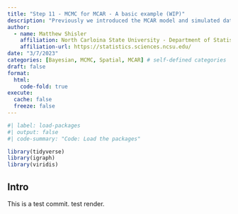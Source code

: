 ```yaml
---
title: "Step 11 - MCMC for MCAR - A basic example (WIP)"
description: "Previously we introduced the MCAR model and simulated data from it. Now we will focus on fitting a Bayesian MCAR model to multivariate areal data using MCMC. It will be a naive pedagogical approach."
author:
  - name: Matthew Shisler
    affiliation: North Carloina State University - Department of Statistics
    affiliation-url: https://statistics.sciences.ncsu.edu/ 
date: "3/7/2023"
categories: [Bayesian, MCMC, Spatial, MCAR] # self-defined categories
draft: false 
format:
  html: 
    code-fold: true
execute: 
  cache: false
  freeze: false
---
```



```r
#| label: load-packages
#| output: false
#| code-summary: "Code: Load the packages"

library(tidyverse)
library(igraph)
library(viridis)
```

## Intro

This is a test commit. test render.


